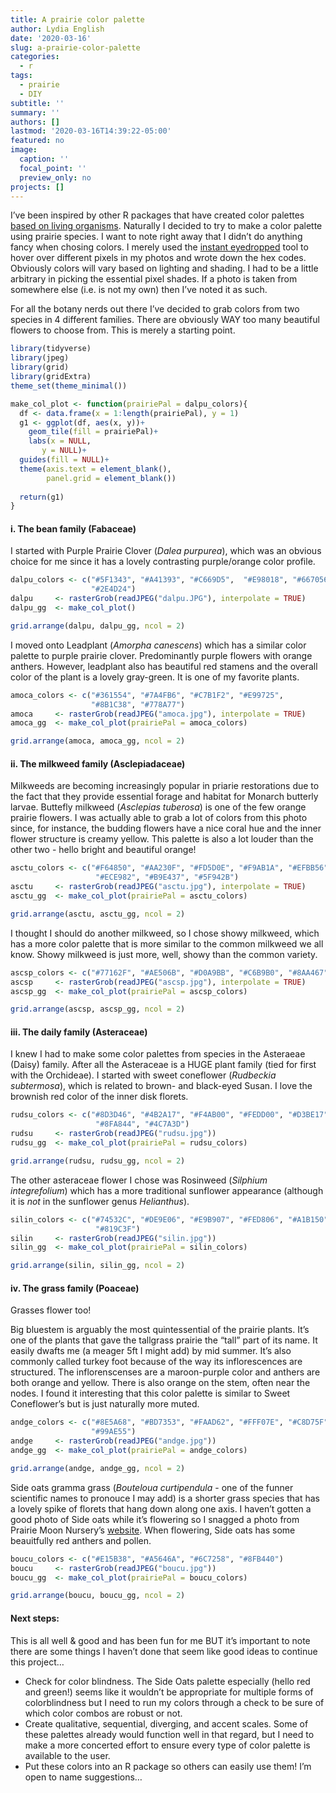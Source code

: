 ```yaml
---
title: A prairie color palette
author: Lydia English
date: '2020-03-16'
slug: a-prairie-color-palette
categories:
  - r
tags:
  - prairie
  - DIY
subtitle: ''
summary: ''
authors: []
lastmod: '2020-03-16T14:39:22-05:00'
featured: no
image:
  caption: ''
  focal_point: ''
  preview_only: no
projects: []
---
```


I've been inspired by other R packages that have created color palettes [based on living organisms](https://nschiett.github.io/fishualize/index.html). Naturally I decided to try to make a color palette using prairie species. I want to note right away that I didn't do anything fancy when chosing colors. I merely used the [instant eyedropped](http://instant-eyedropper.com/) tool to hover over different pixels in my photos and wrote down the hex codes. Obviously colors will vary based on lighting and shading. I had to be a little arbitrary in picking the essential pixel shades. If a photo is taken from somewhere else (i.e. is not my own) then I've noted it as such. 

For all the botany nerds out there I've decided to grab colors from two species in 4 different families. There are obviously WAY too many beautiful flowers to choose from. This is merely a starting point. 

```r
library(tidyverse)
library(jpeg)
library(grid)
library(gridExtra)
theme_set(theme_minimal())

make_col_plot <- function(prairiePal = dalpu_colors){
  df <- data.frame(x = 1:length(prairiePal), y = 1)
  g1 <- ggplot(df, aes(x, y))+
    geom_tile(fill = prairiePal)+
    labs(x = NULL,
       y = NULL)+
  guides(fill = NULL)+
  theme(axis.text = element_blank(),
        panel.grid = element_blank())
  
  return(g1)
}
```


#### i. The bean family (Fabaceae)

I started with Purple Prairie Clover (*Dalea purpurea*), which was an obvious choice for me since it has a lovely contrasting purple/orange color profile.  

```r
dalpu_colors <- c("#5F1343", "#A41393", "#C669D5",  "#E98018", "#667056",
                  "#2E4D24")
dalpu     <- rasterGrob(readJPEG("dalpu.JPG"), interpolate = TRUE)
dalpu_gg  <- make_col_plot()

grid.arrange(dalpu, dalpu_gg, ncol = 2)
```


I moved onto Leadplant (*Amorpha canescens*) which has a similar color palette to purple prairie clover. Predominantly purple flowers with orange anthers. However, leadplant also has beautiful red stamens and the overall color of the plant is a lovely gray-green. It is one of my favorite plants. 

```r
amoca_colors <- c("#361554", "#7A4FB6", "#C7B1F2", "#E99725", 
                  "#8B1C38", "#778A77")
amoca     <- rasterGrob(readJPEG("amoca.jpg"), interpolate = TRUE)
amoca_gg  <- make_col_plot(prairiePal = amoca_colors)

grid.arrange(amoca, amoca_gg, ncol = 2)
```


#### ii. The milkweed family (Asclepiadaceae)

Milkweeds are becoming increasingly popular in priarie restorations due to the fact that they provide essential forage and habitat for Monarch butterly larvae. 
Buttefly milkweed (*Asclepias tuberosa*) is one of the few orange prairie flowers. I was actually able to grab a lot of colors from this photo since, for instance, the budding flowers have a nice coral hue and the inner flower structure is creamy yellow. This palette is also a lot louder than the other two - hello bright and beautiful orange!   

```r
asctu_colors <- c("#F64850", "#AA230F", "#FD5D0E", "#F9AB1A", "#EFBB56", 
                   "#ECE982", "#B9E437", "#5F942B")
asctu     <- rasterGrob(readJPEG("asctu.jpg"), interpolate = TRUE)
asctu_gg  <- make_col_plot(prairiePal = asctu_colors)

grid.arrange(asctu, asctu_gg, ncol = 2)
```

I thought I should do another milkweed, so I chose showy milkweed, which has a more color palette that is more similar to the common milkweed we all know. Showy milkweed is just more, well, showy than the common variety. 

```r
ascsp_colors <- c("#77162F", "#AE506B", "#D0A9BB", "#C6B9B0", "#8AA467", "#4B873A", "#205713")
ascsp     <- rasterGrob(readJPEG("ascsp.jpg"), interpolate = TRUE)
ascsp_gg  <- make_col_plot(prairiePal = ascsp_colors)

grid.arrange(ascsp, ascsp_gg, ncol = 2)
```

#### iii. The daily family (Asteraceae)

I knew I had to make some color palettes from species in the Asteraeae (Daisy) family. After all the Asteraceae is a HUGE plant family (tied for first with the Orchideae). I started with sweet coneflower (*Rudbeckia subtermosa*), which is related to brown- and black-eyed Susan. I love the brownish red color of the inner disk florets. 

```r
rudsu_colors <- c("#8D3D46", "#4B2A17", "#F4AB00", "#FEDD00", "#D3BE17", 
                   "#8FA844", "#4C7A3D")
rudsu     <- rasterGrob(readJPEG("rudsu.jpg"))
rudsu_gg  <- make_col_plot(prairiePal = rudsu_colors)

grid.arrange(rudsu, rudsu_gg, ncol = 2)
```

The other asteraceae flower I chose was Rosinweed (*Silphium integrefolium*) which has a more traditional sunflower appearance (although it is *not* in the sunflower genus *Helianthus*). 

```r
silin_colors <- c("#74532C", "#DE9E06", "#E9B907", "#FED806", "#A1B150", 
                   "#819C3F")
silin     <- rasterGrob(readJPEG("silin.jpg"))
silin_gg  <- make_col_plot(prairiePal = silin_colors)

grid.arrange(silin, silin_gg, ncol = 2)
```

#### iv. The grass family (Poaceae) 

Grasses flower too! 

Big bluestem is arguably the most quintessential of the prairie plants. It's one of the plants that gave the tallgrass prairie the "tall" part of its name. It easily dwafts me (a meager 5ft I might add) by mid summer. It's also commonly called turkey foot because of the way its inflorescences are structured. The inflorenscenses are a maroon-purple color and anthers are both orange and yellow. There is also orange on the stem, often near the nodes. I found it interesting that this color palette is similar to Sweet Coneflower's but is just naturally more muted.   

```r
andge_colors <- c("#8E5A68", "#BD7353", "#FAAD62", "#FFF07E", "#C8D75F",  
                  "#99AE55")
andge     <- rasterGrob(readJPEG("andge.jpg"))
andge_gg  <- make_col_plot(prairiePal = andge_colors)

grid.arrange(andge, andge_gg, ncol = 2)
```

Side oats gramma grass (*Bouteloua curtipendula* - one of the funner scientific names to pronouce I may add) is a shorter grass species that has a lovely spike of florets that hang down along one axis. I haven't gotten a good photo of Side oats while it's flowering so I snagged a photo from Prairie Moon Nursery's [website](https://www.prairiemoon.com/bouteloua-curtipendula-side-oats-grama-prairie-moon-nursery.html). When flowering, Side oats has some beauitfully red anthers and pollen. 

```r
boucu_colors <- c("#E15B38", "#A5646A", "#6C7258", "#8FB440")
boucu     <- rasterGrob(readJPEG("boucu.jpg"))
boucu_gg  <- make_col_plot(prairiePal = boucu_colors)

grid.arrange(boucu, boucu_gg, ncol = 2)
```


#### Next steps: 

This is all well & good and has been fun for me BUT it's important to note there are some things I haven't done that seem like good ideas to continue this project...

- Check for color blindness. The Side Oats palette especially (hello red and green!) seems like it wouldn't be appropriate for multiple forms of colorblindness but I need to run my colors through a check to be sure of which color combos are robust or not. 
- Create qualitative, sequential, diverging, and accent scales. Some of these palettes already would function well in that regard, but I need to make a more concerted effort to ensure every type of color palette is available to the user.
- Put these colors into an R package so others can easily use them! I'm open to name suggestions...

